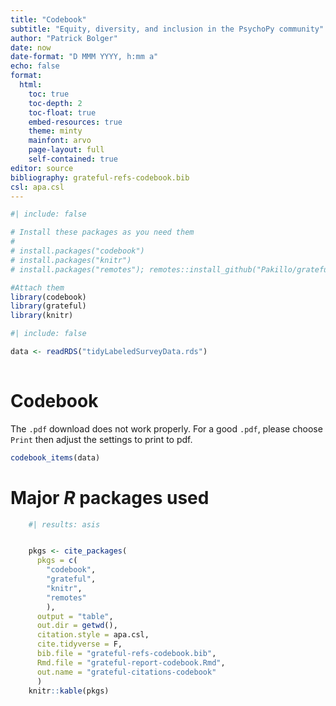 ```yaml
---
title: "Codebook"
subtitle: "Equity, diversity, and inclusion in the PsychoPy community"
author: "Patrick Bolger"
date: now
date-format: "D MMM YYYY, h:mm a"
echo: false
format: 
  html:
    toc: true
    toc-depth: 2
    toc-float: true
    embed-resources: true
    theme: minty
    mainfont: arvo
    page-layout: full
    self-contained: true
editor: source
bibliography: grateful-refs-codebook.bib
csl: apa.csl
---
```


```r

#| include: false

# Install these packages as you need them
#
# install.packages("codebook")
# install.packages("knitr")
# install.packages("remotes"); remotes::install_github("Pakillo/grateful")

#Attach them
library(codebook)
library(grateful)
library(knitr)

```

```r
#| include: false

data <- readRDS("tidyLabeledSurveyData.rds")
              
```

# Codebook

::: {.callout-warning}
The `.pdf` download does not work properly. For a good `.pdf`, please choose `Print` then adjust the settings to print to pdf.
:::

```r

codebook_items(data)

```

# Major *R* packages used

```r
    #| results: asis


    pkgs <- cite_packages(
      pkgs = c(
        "codebook",
        "grateful",
        "knitr",
        "remotes"
        ),
      output = "table", 
      out.dir = getwd(),
      citation.style = apa.csl,
      cite.tidyverse = F,
      bib.file = "grateful-refs-codebook.bib",
      Rmd.file = "grateful-report-codebook.Rmd",
      out.name = "grateful-citations-codebook"
      )
    knitr::kable(pkgs)

```
